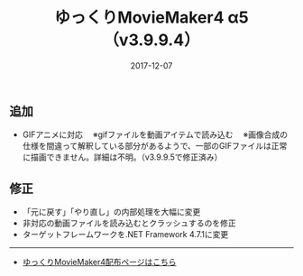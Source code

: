 ﻿---
title: ゆっくりMovieMaker4 α5 （v3.9.9.4）
date: 2017-12-07
tags: [YMM4,お知らせ]
---
## 追加
- GIFアニメに対応
　※gifファイルを動画アイテムで読み込む
　※画像合成の仕様を間違って解釈している部分があるようで、一部のGIFファイルは正常に描画できません。詳細は不明。（v3.9.9.5で修正済み）
## 修正
- 「元に戻す」「やり直し」の内部処理を大幅に変更
- 非対応の動画ファイルを読み込むとクラッシュするのを修正
- ターゲットフレームワークを.NET Framework 4.7.1に変更

---

- [ゆっくりMovieMaker4配布ページはこちら](/ymm4/)